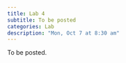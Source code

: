 ```yaml
---
title: Lab 4
subtitle: To be posted
categories: Lab
description: "Mon, Oct 7 at 8:30 am"
---
```


To be posted.

